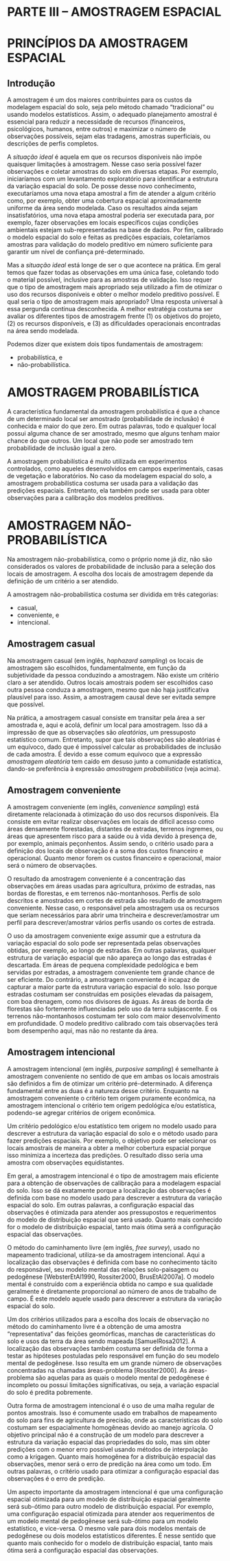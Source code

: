 # PARTE III -- AMOSTRAGEM ESPACIAL {-}

# PRINCÍPIOS DA AMOSTRAGEM ESPACIAL

## Introdução

A amostragem é um dos maiores contribuintes para os custos da modelagem espacial do solo, seja pelo método 
chamado "tradicional" ou usando modelos estatísticos. Assim, o adequado planejamento amostral é essencial 
para reduzir a necessidade de recursos (financeiros, psicológicos, humanos, entre outros) e maximizar o 
número de observações possíveis, sejam elas tradagens, amostras superficiais, ou descrições de perfis 
completos.

A *situação ideal* é aquela em que os recursos disponíveis não impõe quaisquer limitações à amostragem. Nesse
caso seria possível fazer observações e coletar amostras do solo em diversas etapas. Por exemplo, iniciaríamos
com um levantamento exploratório para identificar a estrutura da variação espacial do solo. De posse desse 
novo conhecimento, executaríamos uma nova etapa amostral a fim de atender a algum critério como, por exemplo, 
obter uma cobertura espacial aproximadamente uniforme da área sendo modelada. Caso os resultados ainda sejam 
insatisfatórios, uma nova etapa amostral poderia ser executada para, por exemplo, fazer observações em locais 
específicos cujas condições ambientais estejam sub-representadas na base de dados. Por fim, calibrado o 
modelo espacial do solo e feitas as predições espaciais, coletaríamos amostras para validação do modelo 
preditivo em número suficiente para garantir um nível de confiança pré-determinado.

Mas a *situação ideal* está longe de ser o que acontece na prática. Em geral temos que fazer todas as
observações em uma única fase, coletando todo o material possível, inclusive para as amostras de validação. 
Isso requer que o tipo de amostragem mais apropriado seja utilizado a fim de otimizar o uso dos recursos 
disponíveis e obter o melhor modelo preditivo possível. E qual seria o tipo de amostragem mais apropriado? Uma
resposta universal à essa pergunda continua desconhecida. A melhor estratégia costuma ser avaliar os 
diferentes tipos de amostragem frente (1) os objetivos do projeto, (2) os recursos disponíveis, e (3) as 
dificuldades operacionais encontradas na área sendo modelada.

Podemos dizer que existem dois tipos fundamentais de amostragem:

* probabilística, e
* não-probabilística.

# AMOSTRAGEM PROBABILÍSTICA

A característica fundamental da amostragem probabilística é que a chance de um determinado local ser amostrado
(probabilidade de inclusão) é conhecida e maior do que zero. Em outras palavras, todo e qualquer local possui 
alguma chance de ser amostrado, mesmo que alguns tenham maior chance do que outros. Um local que não pode ser 
amostrado tem probabilidade de inclusão igual a zero.

A amostragem probabilística é muito utilizada em experimentos controlados, como aqueles desenvolvidos em 
campos experimentais, casas de vegetação e laboratórios. No caso da modelagem espacial do solo, a amostragem
probabilística costuma ser usada para a validação das predições espaciais. Entretanto, ela também pode ser 
usada para obter observações para a calibração dos modelos preditivos.

# AMOSTRAGEM NÃO-PROBABILÍSTICA

Na amostragem não-probabilística, como o próprio nome já diz, não são considerados os valores de probabilidade
de inclusão para a seleção dos locais de amostragem. A escolha dos locais de amostragem depende da definição 
de um critério a ser atendido.

A amostragem não-probabilística costuma ser dividida em três categorias:

* casual,
* conveniente, e
* intencional.

## Amostragem casual

Na amostragem casual (em inglês, *haphazard sampling*) os locais de amostragem são escolhidos,
fundamentalmente, em função da subjetividade da pessoa conduzindo a amostragem. Não existe um critério claro 
a ser atendido. Outros locais amostrais podem ser escolhidos caso outra pessoa conduza a amostragem, mesmo que
não haja justificativa plausível para isso. Assim, a amostragem causal deve ser evitada sempre que possível.

Na prática, a amostragem casual consiste em transitar pela área a ser amostrada e, aqui e acolá, definir um 
local para amostragem. Isso dá a impressão de que as observações são *aleatórias*, um pressuposto estatístico 
comum. Entretanto, supor que tais observações são aleatórias é um equívoco, dado que é impossível calcular as 
probabilidades de inclusão de cada amostra. É devido a esse comum equívoco que a expressão *amostragem 
aleatória* tem caído em desuso junto a comunidade estatística, dando-se preferência à expressão *amostragem 
probabilística* (veja acima).

## Amostragem conveniente

A amostragem conveniente (em inglês, *convenience sampling*) está diretamente relacionada à otimização do uso 
dos recursos disponíveis. Ela consiste em evitar realizar observações em locais de difícil acesso como áreas 
densamente florestadas, distantes de estradas, terrenos íngremes, ou áreas que apresentem risco para a saúde 
ou à vida devido à presença de, por exemplo, animais peçonhentos. Assim sendo, o critério usado para a
definição dos locais de observação é a soma dos custos financeiro e operacional. Quanto menor forem os custos 
financeiro e operacional, maior será o número de observações.

O resultado da amostragem conveniente é a concentração das observações em áreas usadas para agricultura, 
próximo de estradas, nas bordas de florestas, e em terrenos não-montanhosos. Perfis de solo descritos e 
amostrados em cortes de estrada são resultado de amostragem conveniente. Nesse caso, o responsável pela
amostragem usa os recursos que seriam necessários para abrir uma trincheira e descrever/amostrar um perfil 
para descrever/amostrar vários perfis usando os cortes de estrada.

O uso da amostragem conveniente exige assumir que a estrutura da variação espacial do solo pode ser 
representada pelas observações obtidas, por exemplo, ao longo de estradas. Em outras palavras, qualquer
estrutura de variação espacial que não apareça ao longo das estradas é descartada. Em áreas de pequena
complexidade pedológica e bem servidas por estradas, a amostragem conveniente tem grande chance de ser 
eficiente. Do contrário, a amostragem conveniente é incapaz de capturar a maior parte da estrutura variação 
espacial do solo. Isso porque estradas costumam ser construídas em posições elevadas da paisagem, com boa 
drenagem, como nos divisores de águas. As áreas de borda de florestas são fortemente influenciadas pelo uso da
terra subjascente. E os terrenos não-montanhosos costumam ter solo com maior desenvolvimento em profundidade. 
O modelo preditivo calibrado com tais observações terá bom desempenho aqui, mas não no restante da área.

## Amostragem intencional

A amostragem intencional (em inglês, *purposive sampling*) é semelhante à amostragem conveniente no sentido de
que em ambas os locais amostrais são definidos a fim de otimizar um critério pré-determinado. A diferença 
fundamental entre as duas é a natureza desse critério. Enquanto na amostragem conveniente o critério tem 
origem puramente econômica, na amostragem intencional o critério tem origem pedológica e/ou estatística, 
podendo-se agregar critérios de origem econômica.

Um critério pedológico e/ou estatístico tem origem no modelo usado para descrever a estrutura da variação 
espacial do solo e o método usado para fazer predições espaciais. Por exemplo, o objetivo pode ser selecionar
os locais amostrais de maneira a obter a melhor cobertura espacial porque isso minimiza a incerteza das 
predições. O resultado disso seria uma amostra com observações equidistantes.

Em geral, a amostragem intencional é o tipo de amostragem mais eficiente para a obtenção de observações de 
calibração para a modelagem espacial do solo. Isso se dá exatamente porque a localização das observações é 
definida com base no modelo usado para descrever a estrutura da variação espacial do solo. Em outras palavras,
a configuração espacial das observações é otimizada para atender aos pressupostos e requerimentos do modelo de
distribuição espacial que será usado. Quanto mais conhecido for o modelo de distribuição espacial, tanto mais 
ótima será a configuração espacial das observações.

O método do caminhamento livre (em inglês, *free survey*), usado no mapeamento tradicional, utiliza-se da 
amostragem intencional. Aqui a localização das observações é definida com base no conhecimento tácito do
responsável, seu modelo mental das relações solo-paisagem ou pedogênese [WebsterEtAl1990, Rossiter2000, 
BrusEtAl2007a]. O modelo mental é construído com a experiência obtida no campo e sua qualidade geralmente é 
diretamente proporcional ao número de anos de trabalho de campo. É este modelo aquele usado para descrever a 
estrutura da variação espacial do solo.

Um dos critérios utilizados para a escolha dos locais de observação no método do caminhamento livre é a 
obtenção de uma amostra "representativa" das feições geomórficas, manchas de características do solo e usos da
terra da área sendo mapeada [SamuelRosa2012]. A localização das observações também costuma ser definida de 
forma a testar as hipóteses postuladas pelo responsável em função do seu modelo mental de pedogênese. Isso 
resulta em um grande número de observações concentradas na chamadas áreas-problema [Rossiter2000]. As 
áreas-problema são aquelas para as quais o modelo mental de pedogênese é incompleto ou possui limitações 
significativas, ou seja, a variação espacial do solo é predita pobremente.

Outra forma de amostragem intencional é o uso de uma malha regular de pontos amostrais. Isso é comumente usado
em trabalhos de mapeamento do solo para fins de agricultura de precisão, onde as características do solo 
costumam ser espacialmente homogêneas devido ao manejo agrícola. O objetivo principal não é a construção de um
modelo para descrever a estrutura da variação espacial das propriedades do solo, mas sim obter predições com o
menor erro possível usando métodos de interpolação como a krigagen. Quanto mais homogênea for a distribuição
espacial das observações, menor será o erro de predição na área como um todo. Em outras palavras, o critério
usado para otimizar a configuração espacial das observações é o erro de predição.

Um aspecto importante da amostragem intencional é que uma configuração espacial otimizada para um modelo de
distribuição espacial geralmente será sub-ótimo para outro modelo de distribuição espacial. Por exemplo, uma
configuração espacial otimizada para atender aos requerimentos de um modelo mental de pedogênese será
sub-ótimo para um modelo estatístico, e vice-versa. O mesmo vale para dois modelos mentais de pedogênese ou
dois modelos estatísticos diferentes. É nesse sentido que quanto mais conhecido for o modelo de distribuição
espacial, tanto mais ótima será a configuração espacial das observações.

